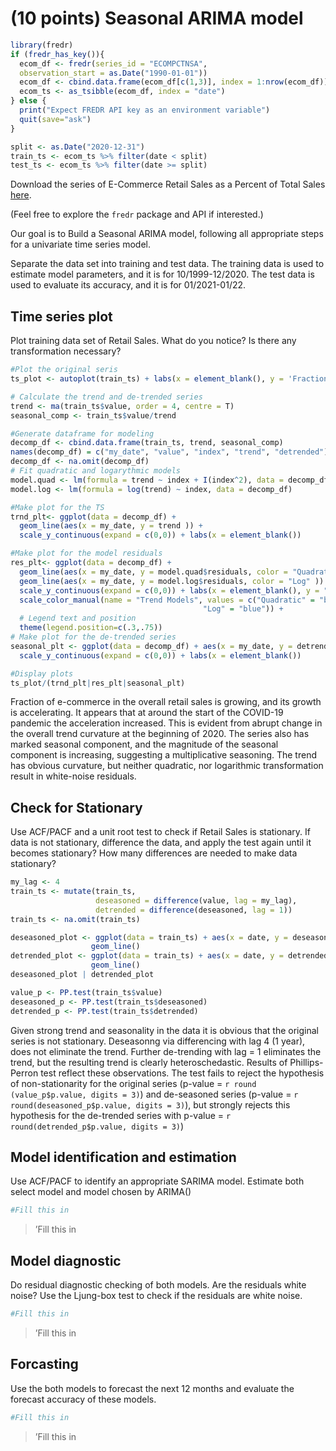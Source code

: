 # (10 points) Seasonal ARIMA model

```r
library(fredr)
if (fredr_has_key()){
  ecom_df <- fredr(series_id = "ECOMPCTNSA",
  observation_start = as.Date("1990-01-01"))
  ecom_df <- cbind.data.frame(ecom_df[c(1,3)], index = 1:nrow(ecom_df))
  ecom_ts <- as_tsibble(ecom_df, index = "date")
} else {
  print("Expect FREDR API key as an environment variable")
  quit(save="ask")
}
```

```r
split <- as.Date("2020-12-31")
train_ts <- ecom_ts %>% filter(date < split)
test_ts <- ecom_ts %>% filter(date >= split)
```
Download the series of E-Commerce Retail Sales as a Percent of Total Sales [here](https://fred.stlouisfed.org/series/ECOMPCTNSA). 

(Feel free to explore the `fredr` package and API if interested.)

Our goal is to Build a Seasonal ARIMA model, following all appropriate steps for a univariate time series model.

Separate the data set into training and test data. The training data is used to estimate model parameters, and it is for 10/1999-12/2020. The test data is used to evaluate its accuracy, and it is for 01/2021-01/22.

## Time series plot

Plot training data set of Retail Sales. What do you notice? Is there any transformation necessary?

```r
#Plot the original seris
ts_plot <- autoplot(train_ts) + labs(x = element_blank(), y = 'Fraction of e-comm, %')

# Calculate the trend and de-trended series
trend <- ma(train_ts$value, order = 4, centre = T)
seasonal_comp <- train_ts$value/trend 

#Generate dataframe for modeling
decomp_df <- cbind.data.frame(train_ts, trend, seasonal_comp)
names(decomp_df) = c("my_date", "value", "index", "trend", "detrended")
decomp_df <- na.omit(decomp_df)
# Fit quadratic and logarythmic models
model.quad <- lm(formula = trend ~ index + I(index^2), data = decomp_df)
model.log <- lm(formula = log(trend) ~ index, data = decomp_df)

#Make plot for the TS
trnd_plt<- ggplot(data = decomp_df) + 
  geom_line(aes(x = my_date, y = trend )) + 
  scale_y_continuous(expand = c(0,0)) + labs(x = element_blank())

#Make plot for the model residuals
res_plt<- ggplot(data = decomp_df) + 
  geom_line(aes(x = my_date, y = model.quad$residuals, color = "Quadratic")) + 
  geom_line(aes(x = my_date, y = model.log$residuals, color = "Log" )) + 
  scale_y_continuous(expand = c(0,0)) + labs(x = element_blank(), y = "Model residuals") +
  scale_color_manual(name = "Trend Models", values = c("Quadratic" = "black", 
                                           "Log" = "blue")) +
  # Legend text and position
  theme(legend.position=c(.3,.75))
# Make plot for the de-trended series
seasonal_plt <- ggplot(data = decomp_df) + aes(x = my_date, y = detrended ) + geom_line() + 
  scale_y_continuous(expand = c(0,0)) + labs(x = element_blank())

#Display plots
ts_plot/(trnd_plt|res_plt|seasonal_plt)
```
Fraction of e-commerce in the overall retail sales is growing, and its growth is accelerating. It appears that at around the start of the COVID-19 pandemic the acceleration increased. This is evident from abrupt change in the overall trend curvature at the beginning of 2020. The series also has marked seasonal component, and the magnitude of the seasonal component is increasing, suggesting a multiplicative seasoning. The trend has obvious curvature, but neither quadratic, nor logarithmic transformation result in white-noise residuals.

## Check for Stationary 

Use ACF/PACF and a unit root test to check if Retail Sales is stationary. If data is not stationary, difference the data, and apply the
test again until it becomes stationary? How many differences are needed to make data stationary?

```r
my_lag <- 4
train_ts <- mutate(train_ts, 
                   deseasoned = difference(value, lag = my_lag),
                   detrended = difference(deseasoned, lag = 1))
train_ts <- na.omit(train_ts)

deseasoned_plot <- ggplot(data = train_ts) + aes(x = date, y = deseasoned) + 
                  geom_line()
detrended_plot <- ggplot(data = train_ts) + aes(x = date, y = detrended) +
                  geom_line()
deseasoned_plot | detrended_plot 
```

```r
value_p <- PP.test(train_ts$value)
deseasoned_p <- PP.test(train_ts$deseasoned)
detrended_p <- PP.test(train_ts$detrended)
```
Given strong trend and seasonality in the data it is obvious that the original series is not stationary. Deseasonng via differencing with lag 4 (1 year), does not eliminate the trend. Further de-trending with lag = 1 eliminates the trend, but the resulting trend is clearly heteroschedastic. Results of Phillips-Perron test reflect these observations. The test fails to reject the hypothesis of non-stationarity for the original series (p-value = `r round (value_p$p.value, digits = 3)`) and de-seasoned series (p-value = `r round(deseasoned_p$p.value, digits = 3)`), but strongly rejects this hypothesis for the de-trended series with p-value = `r round(detrended_p$p.value, digits = 3)`)

## Model identification and estimation

Use ACF/PACF to identify an appropriate SARIMA model. Estimate both select model and model chosen by ARIMA()

```r
#Fill this in

```

> 'Fill this in

## Model diagnostic 

Do residual diagnostic checking of both models. Are the residuals white noise? Use the Ljung-box test to check if the residuals are white noise.  

```r
#Fill this in

```

> 'Fill this in


## Forcasting 

Use the both models to forecast the next 12 months and evaluate the forecast accuracy of these models.

```r
#Fill this in

```

> 'Fill this in